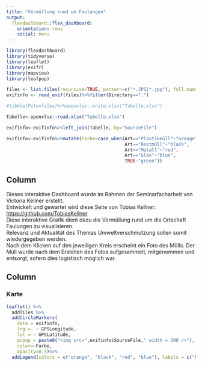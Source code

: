```yaml
---
title: "Vermüllung rund um Faulungen"
output: 
  flexdashboard::flex_dashboard:
    orientation: rows
    social: menu
---
```


```r
library(flexdashboard)
library(tidyverse)
library(leaflet)
library(exifr)
library(mapview)
library(leafpop)
```

```r
files <- list.files(recursive=TRUE, pattern=c("*.JPG|*.jpg"), full.names=TRUE)
exifinfo <- read_exif(files)%>%filter(Directory==".")

#tibble(Foto=files)%>%openxlsx::write.xlsx("Tabelle.xlsx")

Tabelle<-openxlsx::read.xlsx("Tabelle.xlsx")

exifinfo<-exifinfo%>%left_join(Tabelle, by="SourceFile")

exifinfo<-exifinfo%>%mutate(Farbe=case_when(Art=="Plastikmüll"~"orange",
                                            Art=="Restmüll"~"black",
                                            Art=="Metall"~"red",
                                            Art=="Glas"~"blue",
                                            TRUE~"green"))
```


Column {.sidebar}
-----------------------------------------------------------------------

Dieses interaktive Dashboard wurde im Rahmen der Seminarfacharbeit von Victoria Kellner erstellt.\
Entwickelt und gewartet wird diese Seite von Tobias Kellner: 
[https://github.com/TobiasKellner](https://github.com/TobiasKellner)\
Diese interaktive Grafik dient dazu die Vermüllung rund um die Ortschaft Faulungen zu visualisieren.\
Relevanz und Aktualität des Themas Umweltverschmutzung sollen somit wiedergegeben werden.\
Nach dem Klicken auf den jeweiligen Kreis erscheint ein Foto des Mülls. Der Müll wurde nach dem Erstellen des Fotos aufgesammelt, mitgenommen und entsorgt, sofern dies logistisch möglich war.


Column {data-width=650}
-----------------------------------------------------------------------

### Karte

```r
leaflet() %>%
  addTiles %>%
  addCircleMarkers(
    data = exifinfo,
    lng =  ~ GPSLongitude,
    lat = ~ GPSLatitude, 
    popup = paste0("<img src=",exifinfo$SourceFile," width = 300 />"),
    color=~Farbe,
    opacity=0.5)%>%
  addLegend(colors = c("orange", "black", "red", "blue"), labels = c("Plastikmüll","Restmüll","Metall","Glas"))
```

